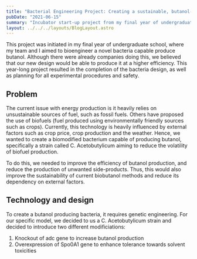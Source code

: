 ```yaml
---
title: "Bacterial Engineering Project: Creating a sustainable, butanol-producing bacteria"
pubDate: "2021-06-15"
summary: "Incubator start-up project from my final year of undergraduate school. We designed and planned the creation of a biobutanol-producing bacteria. "
layout: ../../../layouts/BlogLayout.astro
---
```


This project was initiated in my final year of undergraduate school, where my team and I aimed to bioengineer a novel bacteria capable produce butanol. Although there were already companies doing this, we believed that our new design would be able to produce it at a higher efficiency. This year-long project resulted in the completion of the bacteria design, as well as planning for all experimental procedures and safety. 

## Problem 

The current issue with energy production is it heavily relies on unsustainable sources of fuel, such as fossil fuels. Others have proposed the use of biofuels (fuel produced using environmentally friendly sources such as crops). Currently, this technology is heavily influenced by external factors such as crop price, crop production and the weather. Hence, we wanted to create a biomodified bacterium capable of producing butanol, specifically a strain called C. Acetobutylicum aiming to reduce the volatility of biofuel production.

To do this, we needed to improve the efficiency of butanol production, and reduce the production of unwanted side-products. Thus, this would also improve the sustainability of current biobutanol methods and reduce its dependency on external factors. 

## Technology and design

To create a butanol producing bacteria, it requires genetic engineering. For our specific model, we decided to us a C. Acetobutylicum strain and decided to introduce two different modificiations:
1. Knockout of adc gene to increase butanol production
2. Overexpression of Spo0A1 gene to enhance tolerance towards solvent toxicities

